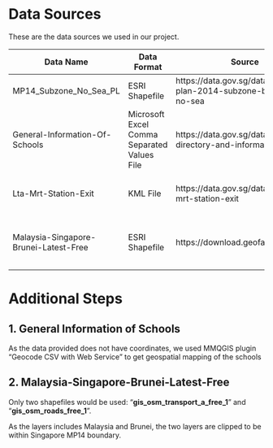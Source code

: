 # Data Sources

These are the data sources we used in our project.

| Data Name                             | Data Format                                 | Source                                                               | Description                                                         |
|---------------------------------------|---------------------------------------------|----------------------------------------------------------------------|---------------------------------------------------------------------|
| MP14_Subzone_No_Sea_PL                | ESRI Shapefile                              | https://data.gov.sg/dataset/master-plan-2014-subzone-boundary-no-sea | Sub-zone boundary of Singapore                                      |
| General-Information-Of-Schools        | Microsoft Excel Comma Separated Values File | https://data.gov.sg/dataset/school-directory-and-information         | List of schools in Singapore ranging from Primary to Tertiary level |
| Lta-Mrt-Station-Exit                  | KML File                                    | https://data.gov.sg/dataset/lta-mrt-station-exit                     | Point location of existing MRT exits in Singapore                   |
| Malaysia-Singapore-Brunei-Latest-Free | ESRI Shapefile                              | https://download.geofabrik.de/asia/                                  | OpenStreetMap data of Singapore, Malaysia and Brunei                |

# Additional Steps

## 1. General Information of Schools

As the data provided does not have coordinates, we used MMQGIS plugin "Geocode CSV with Web Service" to get geospatial mapping of the schools

## 2. Malaysia-Singapore-Brunei-Latest-Free

Only two shapefiles would be used: "**gis_osm_transport_a\_free_1**" and "**gis_osm_roads_free_1**".

As the layers includes Malaysia and Brunei, the two layers are clipped to be within Singapore MP14 boundary.
